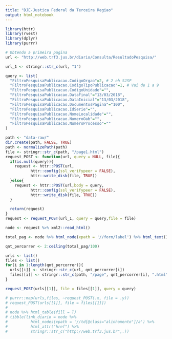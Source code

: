 ```yaml
---
title: "DJE-Justica Federal da Terceira Regiao"
output: html_notebook
---
```

```r
library(httr)
library(rvest)
library(dplyr)
library(purrr)
```

```r
# Obtendo a primeira pagina
url <- "http://web.trf3.jus.br/diario/Consulta/ResultadoPesquisa/"

url_1 <- stringr::str_c(url, "1")

query <- list(
  "FiltroPesquisaPublicacao.CodigoOrgao"=2,	# 2 eh SJSP
  "FiltroPesquisaPublicacao.CodigoTipoPublicacao"=1, # Vai de 1 a 9
  "FiltroPesquisaPublicacao.CodigoUnidade"="",	
  "FiltroPesquisaPublicacao.DataFinal"="13/03/2018",
  "FiltroPesquisaPublicacao.DataInicial"="13/03/2018",
  "FiltroPesquisaPublicacao.DocumentosPagina"="100",
  "FiltroPesquisaPublicacao.IdSerie"="",	
  "FiltroPesquisaPublicacao.NomeLocalidade"="",
  "FiltroPesquisaPublicacao.NumeroOab"="",
  "FiltroPesquisaPublicacao.NumeroProcesso"=""
)

path <- "data-raw/"
dir.create(path, FALSE, TRUE)
path <- normalizePath(path)
file <- stringr::str_c(path, "/page1.html")
request_POST <- function(url, query = NULL, file){
  if(is.null(query)){
    request <- httr::POST(url, 
           httr::config(ssl_verifypeer = FALSE),
           httr::write_disk(file, TRUE))
  }else{
    request <- httr::POST(url,body = query, 
           httr::config(ssl_verifypeer = FALSE),
           httr::write_disk(file, TRUE))    
  }

  return(request)
}
request <- request_POST(url_1, query = query,file = file)

node <- request %>% xml2::read_html()

total_pag <- node %>% html_node(xpath = '//form/label') %>% html_text() %>% stringr::str_extract("[0-9]+$") %>% as.numeric()

qnt_percorrer <- 2:ceiling(total_pag/100)

urls <- list()
files <- list()
for(i in 1:length(qnt_percorrer)){
  urls[[i]] <- stringr::str_c(url, qnt_percorrer[i])
  files[[i]] <- stringr::str_c(path, "/page", qnt_percorrer[i], ".html")
}

request_POST(urls[[1]], file = files[[1]], query = query)

# purrr::map(urls,files, ~request_POST(.x, file = .y))
# request_POST(urls[[1]], file = files[[1]])
# 
# node %>% html_table(fill = T)
# tibble(link_diario = node %>%
#          html_nodes(xpath = '//td[@class="alinhamento"]/a') %>%
#          html_attr("href") %>% 
#          stringr::str_c("http://web.trf3.jus.br",.))

```

